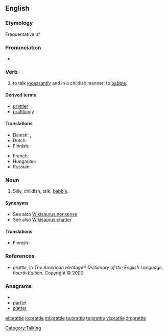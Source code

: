==English==

===Etymology===
Frequentative of {{suffix|prate|le}}

===Pronunciation===
* {{rhymes|ætəl}}

===Verb===
{{en-verb|prattl|ing}}

# to talk [[incessantly]] and in a childish manner; to [[babble]].

====Derived terms====
* [[prattler]]
* [[prattlingly]]

====Translations====
{{trans-top|to talk incessantly; to babble}}
* Danish: {{t|da|plapre}},  {{t|da|pludre}}
* Dutch: {{t+|nl|praten}}
* Finnish: {{t-|fi|pälättää}}
{{trans-mid}}
* French: {{t+|fr|bavarder}}
* Hungarian: {{t-|hu|csacsog}}
* Russian: {{t+|ru|болтать}}
{{trans-bottom}}

===Noun===
{{en-noun|-}}

# Silly, childish, talk; [[babble]].

====Synonyms====
* See also [[Wikisaurus:nonsense]]
* See also [[Wikisaurus:chatter]]

====Translations====
{{trans-top|babble}}
* Finnish: {{t-|fi|pälätys}}
{{trans-mid}}
{{trans-bottom}}

===References===
* ''prattle'', in ''The American Heritage® Dictionary of the English Language, Fourth Edition.'' Copyright © 2000

===Anagrams===
* {{alphagram|aelprtt}}
* [[partlet#English|partlet]]
* [[platter#English|platter]]

[[Category:Talking]]

[[el:prattle]]
[[io:prattle]]
[[ml:prattle]]
[[ta:prattle]]
[[te:prattle]]
[[vi:prattle]]
[[zh:prattle]]